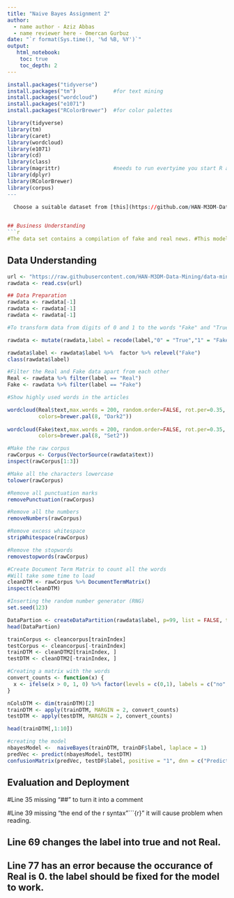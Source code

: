 ---
title: "Naive Bayes Assignment 2"
author:
  - name author - Aziz Abbas
  - name reviewer here - Omercan Gurbuz
date: "`r format(Sys.time(), '%d %B, %Y')`"
output:
   html_notebook:
    toc: true
    toc_depth: 2
---



```{r}
install.packages("tidyverse")
install.packages("tm")            #for text mining 
install.packages("wordcloud")
install.packages("e1071")
install.packages("RColorBrewer")  #for color palettes

library(tidyverse)
library(tm)
library(caret)
library(wordcloud)
library(e1071)
library(cd)
library(class)
library(magrittr)                 #needs to run evertyime you start R and want the use %>%  symbol
library(dplyr)
library(RColorBrewer)
library(corpus)
---
  
  Choose a suitable dataset from [this](https://github.com/HAN-M3DM-Data-Mining/assignments/tree/master/datasets) folder and train your own Naive Bayes model. Follow all the steps from the CRISP-DM model.


## Business Understanding
```{r}
#The data set contains a compilation of fake and real news. #This model is to predict if the news are real or fake. 
```


## Data Understanding
```{r}
url <- "https://raw.githubusercontent.com/HAN-M3DM-Data-Mining/data-mining-s1y2223-ghost/master/datasets/NB-fakenews.csv"
rawdata <- read.csv(url)
```

```{r}
## Data Preparation
rawdata <- rawdata[-1]
rawdata <- rawdata[-1]
rawdata <- rawdata[-1]

```

```{r}
#To transform data from digits of 0 and 1 to the words "Fake" and "True" use the follow code

rawdata <- mutate(rawdata,label = recode(label,"0" = "True","1" = "Fake"))

rawdata$label <- rawdata$label %>%  factor %>% relevel("Fake")
class(rawdata$label)
```

```{r}
#Filter the Real and Fake data apart from each other
Real <- rawdata %>% filter(label == "Real")
Fake <- rawdata %>% filter(label == "Fake")
```


```{r}
#Show highly used words in the articles 

wordcloud(Real$text,max.words = 200, random.order=FALSE, rot.per=0.35, 
          colors=brewer.pal(8, "Dark2")) 
          
wordcloud(Fake$text,max.words = 200, random.order=FALSE, rot.per=0.35, 
          colors=brewer.pal(8, "Set2"))
```

```{r}
#Make the raw corpus 
rawCorpus <- Corpus(VectorSource(rawdata$text))
inspect(rawCorpus[1:3])
```

```{r}
#Make all the characters lowercase
tolower(rawCorpus)
```


```{r}
#Remove all punctuation marks
removePunctuation(rawCorpus)
```

```{r}
#Remove all the numbers
removeNumbers(rawCorpus)
```


```{r}
#Remove excess whitespace
stripWhitespace(rawCorpus)

```

```{r}
#Remove the stopwords
removestopwords(rawCorpus)
```

```{r}
#Create Document Term Matrix to count all the words
#Will take some time to load
cleanDTM <- rawCorpus %>% DocumentTermMatrix()
inspect(cleanDTM)
```

```{r}
#Inserting the random number generator (RNG)
set.seed(123)
```

```{r}
DataPartion <- createDataPartition(rawdata$label, p=99, list = FALSE, times = 1)
head(DataPartion)
```

```{r}
trainCorpus <- cleancorpus[trainIndex]
testCorpus <- cleancorpus[-trainIndex]
trainDTM <- cleanDTM2[trainIndex, ]
testDTM <- cleanDTM2[-trainIndex, ]
```

```{r}
#Creating a matrix with the words
convert_counts <- function(x) {
  x <- ifelse(x > 0, 1, 0) %>% factor(levels = c(0,1), labels = c("no", "yes"))
}
```

```{r}
nColsDTM <- dim(trainDTM)[2]
trainDTM <- apply(trainDTM, MARGIN = 2, convert_counts)
testDTM <- apply(testDTM, MARGIN = 2, convert_counts)

head(trainDTM[,1:10])
```

```{r}
#creating the model 
nbayesModel <-  naiveBayes(trainDTM, trainDF$label, laplace = 1)
predVec <- predict(nbayesModel, testDTM)
confusionMatrix(predVec, testDF$label, positive = "1", dnn = c("Prediction", "True"))
```

## Evaluation and Deployment

#Line 35 missing "##" to turn it into a comment


#Line 39 missing "the end of the r syntax "```{r}" it will cause problem when reading. 

## Line 69 changes the label into true and not Real. 

## Line 77 has an error because the occurance of Real is 0. the label should be fixed for the model to work. 

